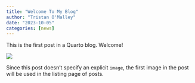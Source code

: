 ```yaml
---
title: "Welcome To My Blog"
author: "Tristan O'Malley"
date: "2023-10-05"
categories: [news]
---
```


This is the first post in a Quarto blog. Welcome!

![](thumbnail.jpg)

Since this post doesn't specify an explicit `image`, the first image in the post will be used in the listing page of posts.
